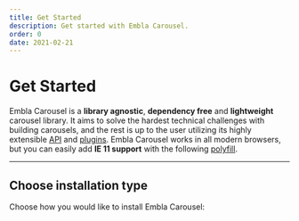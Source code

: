 ```yaml
---
title: Get Started
description: Get started with Embla Carousel.
order: 0
date: 2021-02-21
---
```



# Get Started

Embla Carousel is a **library agnostic**, **dependency free** and **lightweight** carousel library. It aims to solve the hardest technical challenges with building carousels, and the rest is up to the user utilizing its highly extensible [API](/api/) and [plugins](/plugins/). Embla Carousel works in all modern browsers, but you can easily add **IE 11 support** with the following [polyfill](/get-started/ie11-support).

---

## Choose installation type

Choose how you would like to install Embla Carousel:

<PageChildLinks />
